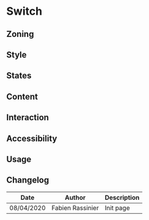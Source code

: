
<Meta title="Components/Switch" />

# Switch

## Zoning

## Style

<Preview>
    <Story name="default">
        <Switch values={['input', 'both', 'ouput']} />
	</Story>
 </Preview>

## States

## Content

## Interaction

## Accessibility

## Usage

## Changelog

| Date       | Author | Description |
| ---------- | ------ | ----------- |
| 08/04/2020 | Fabien Rassinier  | Init page   |